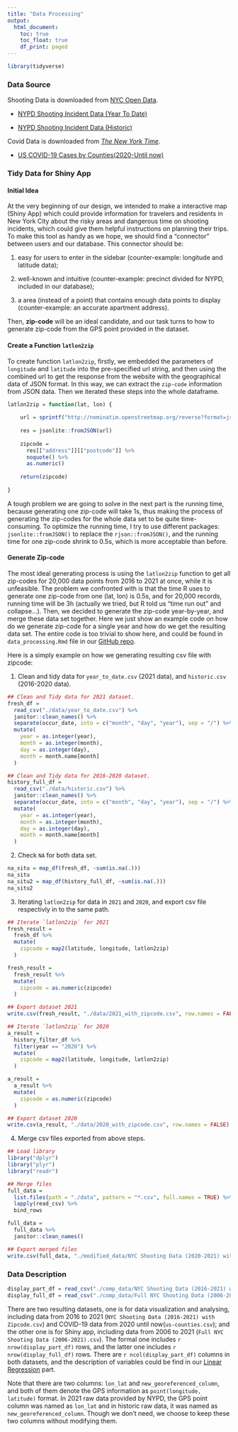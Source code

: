 ```yaml
---
title: "Data Processing"
output:
  html_document:
    toc: true
    toc_float: true
    df_print: paged
---
```


```r
library(tidyverse)
```

### Data Source

Shooting Data is downloaded from [NYC Open Data](https://opendata.cityofnewyork.us/).

* [NYPD Shooting Incident Data (Year To Date)](https://data.cityofnewyork.us/Public-Safety/NYPD-Shooting-Incident-Data-Year-To-Date-/5ucz-vwe8)

* [NYPD Shooting Incident Data (Historic)](https://data.cityofnewyork.us/Public-Safety/NYPD-Shooting-Incident-Data-Historic-/833y-fsy8) 

Covid Data is downloaded from [_The New York Time_](https://www.nytimes.com/interactive/2021/us/new-york-covid-cases.html).

* [US COVID-19 Cases by Counties(2020-Until now)](https://github.com/nytimes/covid-19-data)



### Tidy Data for Shiny App

#### Initial Idea

At the very beginning of our design, we intended to make a interactive map (Shiny App) which could provide information for travelers and residents in New York City about the risky areas and dangerous time on shooting incidents, which could give them helpful instructions on planning their trips. To make this tool as handy as we hope, we should find a "connector" between users and our database. This connector should be: 

1) easy for users to enter in the sidebar (counter-example: longitude and latitude data); 

2) well-known and intuitive (counter-example: precinct divided for NYPD, included in our database); 
3) a area (instead of a point) that contains enough data points to display (counter-example: an accurate apartment address).

Then, **zip-code** will be an ideal candidate, and our task turns to how to generate zip-code from the GPS point provided in the dataset.

#### Create a Function `latlon2zip`

To create function `latlon2zip`, firstly, we embedded the parameters of `longitude` and `latitude` into the pre-specified url string, and then using the combined url to get the response from the website with the geographical data of JSON format. In this way, we can extract the `zip-code` information from JSON data. Then we iterated these steps into the whole dataframe.

```r

latlon2zip = function(lat, lon) {
  
    url = sprintf("http://nominatim.openstreetmap.org/reverse?format=json&lat=%f&lon=%f&zoom=18&addressdetails=1", lat, lon)
    
    res = jsonlite::fromJSON(url)
    
    zipcode = 
      res[["address"]][["postcode"]] %>% 
      noquote() %>% 
      as.numeric()
    
    return(zipcode)
    
}
```

A tough problem we are going to solve in the next part is the running time, because generating one zip-code will take 1s, thus making the process of generating the zip-codes for the whole data set to be quite time-consuming. To optimize the running time, I try to use different packages: `jsonlite::fromJSON()` to replace the `rjson::fromJSON()`, and the running time for one zip-code shrink to 0.5s, which is more acceptable than before. 

#### Generate Zip-code

The most ideal generating process is using the `latlon2zip` function to get all zip-codes for 20,000 data points from 2016 to 2021 at once, while it is unfeasible. The problem we confronted with is that the time R uses to generate one zip-code from one (lat, lon) is 0.5s, and for 20,000 records, running time will be 3h (actually we tried, but R told us "time run out" and collapse...). 
Then, we decided to generate the zip-code year-by-year, and merge these data set together. 
Here we just show an example code on how do we generate zip-code for a single year and how do we get the resulting data set. The entire code is too trivial to show here, and could be found in `data_processing.Rmd` file in our [GitHub repo](https://github.com/WenshanQu/NYC_shooting_fact.github.io).

Here is a simply example on how we generating resulting csv file with zipcode:

1. Clean and tidy data for `year_to_date.csv` (2021 data), and `historic.csv` (2016-2020 data).

```r
## Clean and Tidy data for 2021 dataset.
fresh_df = 
  read_csv("./data/year_to_date.csv") %>% 
  janitor::clean_names() %>% 
  separate(occur_date, into = c("month", "day", "year"), sep = "/") %>% 
  mutate(
    year = as.integer(year),
    month = as.integer(month),
    day = as.integer(day),
    month = month.name[month]
  )

## Clean and Tidy data for 2016-2020 dataset.
history_full_df = 
  read_csv("./data/historic.csv") %>% 
  janitor::clean_names() %>% 
  separate(occur_date, into = c("month", "day", "year"), sep = "/") %>% 
  mutate(
    year = as.integer(year),
    month = as.integer(month),
    day = as.integer(day),
    month = month.name[month] 
  )
```

2) Check `NA` for both data set.

```r
na_situ = map_df(fresh_df, ~sum(is.na(.)))
na_situ
na_situ2 = map_df(history_full_df, ~sum(is.na(.)))
na_situ2
```

3) Iterating `latlon2zip` for data in `2021` and `2020`, and export csv file respectivly in to the same path.

```r
## Iterate `latlon2zip` for 2021
fresh_result = 
  fresh_df %>% 
  mutate(
    zipcode = map2(latitude, longitude, latlon2zip)
  )

fresh_result = 
  fresh_result %>% 
  mutate(
    zipcode = as.numeric(zipcode)
  )

## Export dataset 2021
write.csv(fresh_result, "./data/2021_with_zipcode.csv", row.names = FALSE)

## Iterate `latlon2zip` for 2020
a_result =
  history_filter_df %>% 
  filter(year == "2020") %>% 
  mutate(
    zipcode = map2(latitude, longitude, latlon2zip)
  )

a_result = 
  a_result %>% 
  mutate(
    zipcode = as.numeric(zipcode)
  )

## Export dataset 2020
write.csv(a_result, "./data/2020_with_zipcode.csv", row.names = FALSE)  
```

4) Merge csv files exported from above steps.

```r
## Load library
library("dplyr")                                                
library("plyr")                                                 
library("readr")

## Merge files
full_data = 
  list.files(path = "./data", pattern = "*.csv", full.names = TRUE) %>% 
  lapply(read_csv) %>%                                           
  bind_rows   

full_data = 
  full_data %>% 
  janitor::clean_names()

## Export merged files
write.csv(full_data, "./modified_data/NYC Shooting Data (2020-2021) with Zipcode.csv", row.names = FALSE)
```

### Data Description

```r
display_part_df = read_csv("./comp_data/NYC Shooting Data (2016-2021) with Zipcode.csv")
display_full_df = read_csv("./comp_data/Full NYC Shooting Data (2006-2021).csv")
```


There are two resulting datasets, one is for data visualization and analysing, including data from 2016 to 2021 (`NYC Shooting Data (2016-2021) with Zipcode.csv`) and COVID-19 data from 2020 until now(`us-counties.csv`); and the other one is for Shiny app, including data from 2006 to 2021 (`Full NYC Shooting Data (2006-2021).csv`). The formal one includes `r nrow(display_part_df)` rows, and the latter one includes `r nrow(display_full_df)` rows. There are `r ncol(display_part_df)` columns in both datasets, and the description of variables could be find in our [Linear Regression](risk_factors.html) part.

Note that there are two columns: `lon_lat` and `new_georeferenced_column`, and both of them  denote the GPS information as `point(longitude, latitude)` format. In 2021 raw data provided by NYPD, the GPS point column was named as `lon_lat` and in historic raw data, it was named as `new_georeferenced_column`. Though we don't need, we choose to keep these two columns without modifying them.
